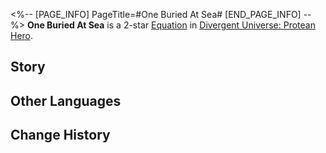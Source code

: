 <%-- [PAGE_INFO]
PageTitle=#One Buried At Sea#
[END_PAGE_INFO] --%>
{{Equation Infobox
|period   = Protean Hero
|rarity   = 2
|path1    = Nihility*4
|path2    = Elation*2
|effect   = The clearing threshold of "{{Trait|Murmur}}" increases by {{Color|h|120%}}. After ally targets launch a Follow-up ATK, causes the "{{Trait|Murmur}}" on the attacked target to deal DMG equal to {{Color|h|20%}} of original DMG.
|mentions = Phagousa
}}
'''One Buried At Sea''' is a 2-star [[Divergent Universe: Protean Hero/Equatoins|Equation]] in [[Divergent Universe: Protean Hero]].

==Story==
{{Description|Burn my remains to ashes and put them in a bottle.<br />Inscribe playful words upon it, then throw it into the sea.<br />Shed no tears at my funeral, for Phagousa would only laugh at your grief.<br />Don't blame my untimely demise, as I merely wished to get to my final resting place sooner.<br />I rode the waves while I lived,<br />And now, in death, I shall drift along with the ocean currents.<br />My only concern is how to secure an audience with Phagousa.<br />If I come empty-handed, they'll surely scorn me.<br />But I was born with nothing, so there's nothing I can take with me.<br />Luckily, I've crafted a brilliant joke, my masterpiece,<br />I'll share it with Phagousa as a gift upon our meeting.<br />If you see the waves roaring, it's a sign that they are pleased.}}
<!--
==Gameplay Notes==
* 
-->
==Other Languages==
{{Other Languages
|en   = One Buried At Sea
|zhs  = 海葬者
|zht  = 海葬者
|ja   = 海に葬られた者
|ko   = 바다에 장사된 자
|es   = Entierro marino
|fr   = Enterreur marin
|ru   = Захороненный в море
|th   = ผู้กลบฝังใต้ทะเล
|vi   = Kẻ Mai Táng Trong Biển Cả
|de   = Einer auf See begraben
|id   = One Buried At Sea
|pt   = Aquele Enterrado no Mar
}}

==Change History==
{{Change History|3.1}}